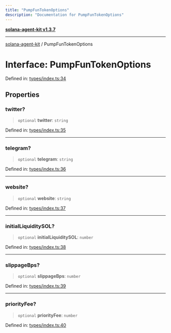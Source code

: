 ```yaml
---
title: "PumpFunTokenOptions"
description: "Documentation for PumpFunTokenOptions"
---
```


[**solana-agent-kit v1.3.7**](../README.md)

***

[solana-agent-kit](../README.md) / PumpFunTokenOptions

# Interface: PumpFunTokenOptions

Defined in: [types/index.ts:34](https://github.com/sendaifun/solana-agent-kit/blob/6acfa958180602da3c2d2ac883bf660ca90dba2f/src/types/index.ts#L34)

## Properties

### twitter?

> `optional` **twitter**: `string`

Defined in: [types/index.ts:35](https://github.com/sendaifun/solana-agent-kit/blob/6acfa958180602da3c2d2ac883bf660ca90dba2f/src/types/index.ts#L35)

***

### telegram?

> `optional` **telegram**: `string`

Defined in: [types/index.ts:36](https://github.com/sendaifun/solana-agent-kit/blob/6acfa958180602da3c2d2ac883bf660ca90dba2f/src/types/index.ts#L36)

***

### website?

> `optional` **website**: `string`

Defined in: [types/index.ts:37](https://github.com/sendaifun/solana-agent-kit/blob/6acfa958180602da3c2d2ac883bf660ca90dba2f/src/types/index.ts#L37)

***

### initialLiquiditySOL?

> `optional` **initialLiquiditySOL**: `number`

Defined in: [types/index.ts:38](https://github.com/sendaifun/solana-agent-kit/blob/6acfa958180602da3c2d2ac883bf660ca90dba2f/src/types/index.ts#L38)

***

### slippageBps?

> `optional` **slippageBps**: `number`

Defined in: [types/index.ts:39](https://github.com/sendaifun/solana-agent-kit/blob/6acfa958180602da3c2d2ac883bf660ca90dba2f/src/types/index.ts#L39)

***

### priorityFee?

> `optional` **priorityFee**: `number`

Defined in: [types/index.ts:40](https://github.com/sendaifun/solana-agent-kit/blob/6acfa958180602da3c2d2ac883bf660ca90dba2f/src/types/index.ts#L40)
